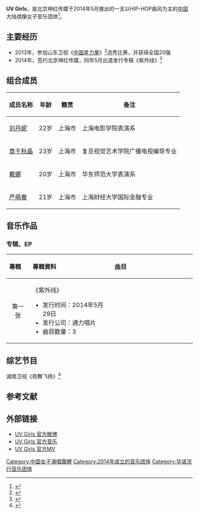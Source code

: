 {{艺人
| 姓名 = UV Girls
| 类型 = 组合
| 图片 = 
| 图片简介 =  
| 出道日期 = 2014年5月23日
| 出道地点 = 北京市
| 语言     = [[汉语|汉语]] 
| 教育程度 =  
| 宗教信仰 = 
| 音乐类型 = [[华语流行|华语流行]]
| 活跃年代 =2014年至今
| 唱片公司 = [[通力唱片|通力唱片]]（2014-至今） 
| 经纪公司 = [[坤宏传媒|坤宏传媒]]（2014-至今）
| 网站 = [http://weibo.com/yiyubin UV Girls 官方微博]
}}

'''UV Girls'''，是北京坤红传媒于2014年5月推出的一支以HIP-HOP曲风为主的[[中国|中国]]大陆偶像女子音乐团体<ref>{{Cite web |url=http://ent.163.com/14/0523/08/9STSKNNU00031H0O.html |title=国内首支女子Hiphop组合UV GIRLS曝出道预告片 |access-date=2014-06-07 |archive-date=2016-03-05 |archive-url=https://web.archive.org/web/20160305021752/http://ent.163.com/14/0523/08/9STSKNNU00031H0O.html |dead-url=no }}</ref>。

==主要经历==
*2013年，参加山东卫视《[[中国星力量|中国星力量]]》<ref>{{Cite web |url=http://ent.kankanews.com/news/2013-07-04/2038135.shtml |title=中国星力量 练习生UVGIRLS 靓丽身影夺人眼球 |accessdate=2014-06-07 |archive-date=2014-07-14 |archive-url=https://web.archive.org/web/20140714184251/http://ent.kankanews.com/news/2013-07-04/2038135.shtml |dead-url=no }}</ref>选秀比赛，并获得全国20强
*2014年，签约北京坤红传媒，同年5月出道发行专辑《紫外线》<ref>{{Cite web |url=http://news.xinhuanet.com/ent/2014-06/04/c_126578467.htm |title=UV GIRLS首波主打《紫外线》连跳24小时挑战极限 |access-date=2014-06-07 |archive-date=2014-06-06 |archive-url=https://web.archive.org/web/20140606214021/http://news.xinhuanet.com/ent/2014-06/04/c_126578467.htm |dead-url=no }}</ref>

==组合成员==  
{| class="wikitable"
|-
! 成员名称  !! 年龄 !! 籍贯 !! 备注 
|-
| [[刘丹妮|刘丹妮]] ||22岁 || 上海市 || 上海电影学院表演系
|-
| [[章于秋晶|章于秋晶]] ||23岁 || 上海市 ||复旦视觉艺术学院广播电视编导专业
|-
| [[戴娜|戴娜]] || 20岁  || 上海市 || 华东师范大学表演系
|-
| [[严萌春|严萌春]] || 21岁 || 上海市 || 上海财经大学国际金融专业
|}

==音乐作品==
===专辑、EP===
{| class="wikitable"
!align="left" width="80px"| 專輯 
!align="left" width="350px"| 專輯資料
!align="left" width="400px"| 曲目
|-
!align="center"| 第一张
|align="left"|《紫外线》  
* 发行时间：2014年5月29日
* 发行公司：通力唱片 
* 曲目数量：3
|align="left" style="font-size: 85%;"|
{{hidden|曲目|
# 0H 0H OH【MV】
# 紫外线【MV】
# UV Girls	
}}
|}

==综艺节目==
湖南卫视《奇舞飞扬》<ref>{{Cite web |url=http://www.hunantv.com/c/20140128/1748149894.html |title=《奇舞飞扬》韩流来袭 UV Girls内地荧屏首秀 |access-date=2014-06-07 |archive-date=2015-09-24 |archive-url=https://web.archive.org/web/20150924042145/http://www.hunantv.com/c/20140128/1748149894.html |dead-url=no }}</ref>

==参考文献==
{{reflist}}

==外部链接==
*[http://weibo.com/yiyubin UV Girls 官方微博]
*[http://music.baidu.com/album/120137422 UV Girls 官方音乐] {{Wayback|url=http://music.baidu.com/album/120137422 |date=20171022175932 }}
*[https://web.archive.org/web/20140609081328/http://www.yinyuetai.com/fanclub/34394 UV Girls 官方MV]

[[Category:中国女子演唱團體|Category:中国女子演唱團體]]
[[Category:2014年成立的音乐团体|Category:2014年成立的音乐团体]]
[[Category:华语流行音乐团体|Category:华语流行音乐团体]]